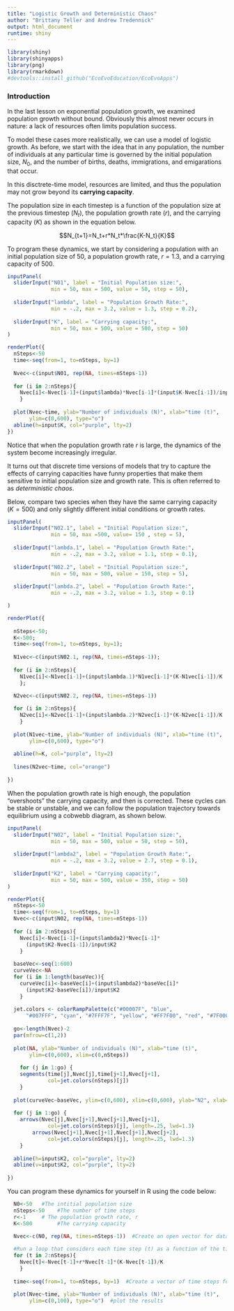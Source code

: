 ```yaml
---
title: "Logistic Growth and Deterministic Chaos"
author: "Brittany Teller and Andrew Tredennick"
output: html_document
runtime: shiny
---
```


```r
library(shiny)
library(shinyapps)
library(png)
library(rmarkdown)
#devtools::install_github("EcoEvoEducation/EcoEvoApps")

```

### Introduction
In the last lesson on exponential population growth, we examined population growth without bound. Obviously this almost never occurs in nature: a lack of resources often limits population success. 

To model these cases more realistically, we can use a model of logistic growth. As before, we start with the idea that in any population, the number of individuals at any particular time is governed by the initial population size, $N_0$, and the number of births, deaths, immigrations, and emigarations that occur.

In this disctrete-time model, resources are limited, and thus the population may not grow beyond its **carrying capacity**.

The population size in each timestep is a function of the population size at the previous timestep ($N_t$), the population growth rate ($r$), and the carrying capacity ($K$) as shown in the equation below.

$$N_{t+1}=N_t+r*N_t*\frac{K-N_t}{K}$$

To program these dynamics, we start by considering a population with an initial population size of 50, a population growth rate, $r=1.3$, and a carrying capacity of 500.

```r
inputPanel(
  sliderInput("N01", label = "Initial Population size:",
              min = 50, max = 500, value = 50, step = 50),
  
  sliderInput("lambda", label = "Population Growth Rate:",
              min = -.2, max = 3.2, value = 1.3, step = 0.2),
  
  sliderInput("K", label = "Carrying capacity:",
              min = 50, max = 500, value = 500, step = 50)
)

renderPlot({
  nSteps<-50
  time<-seq(from=1, to=nSteps, by=1)
  
  Nvec<-c(input$N01, rep(NA, times=nSteps-1))
  
  for (i in 2:nSteps){
    Nvec[i]<-Nvec[i-1]+(input$lambda)*Nvec[i-1]*(input$K-Nvec[i-1])/input$K
    }
  
  plot(Nvec~time, ylab="Number of individuals (N)", xlab="time (t)", 
       ylim=c(0,600), type="o")
  abline(h=input$K, col="purple", lty=2)  
})
```

Notice that when the population growth rate $r$ is large, the dynamics of the system become increasingly irregular. 

It turns out that discrete time versions of models that try to capture the effects of carrying capacities have funny properties that make them sensitive to initial population size and growth rate. This is often referred to as *deterministic chaos*.

Below, compare two species when they have the same carrying capacity ($K=500$) and only slightly different initial conditions or growth rates.

```r
inputPanel(
  sliderInput("N02.1", label = "Initial Population size:",
              min = 50, max =500, value= 150 , step = 5),
  
  sliderInput("lambda.1", label = "Population Growth Rate:",
              min = -.2, max = 3.2, value = 1.1, step = 0.1),
  
  sliderInput("N02.2", label = "Initial Population size:",
              min = 50, max = 500, value = 150, step = 5),
  
  sliderInput("lambda.2", label = "Population Growth Rate:",
              min = -.2, max = 3.2, value = 1.3, step = 0.1)

)

renderPlot({
  
  nSteps<-50;
  K<-500;
  time<-seq(from=1, to=nSteps, by=1);
  
  N1vec<-c(input$N02.1, rep(NA, times=nSteps-1));
  
  for (i in 2:nSteps){
    N1vec[i]<-N1vec[i-1]+(input$lambda.1)*N1vec[i-1]*(K-N1vec[i-1])/K
    };

  N2vec<-c(input$N02.2, rep(NA, times=nSteps-1))
  
  for (i in 2:nSteps){
    N2vec[i]<-N2vec[i-1]+(input$lambda.2)*N2vec[i-1]*(K-N2vec[i-1])/K
    }
  
  plot(N1vec~time, ylab="Number of individuals (N)", xlab="time (t)",
       ylim=c(0,600), type="o")
  
  abline(h=K, col="purple", lty=2)
  
  lines(N2vec~time, col="orange")
    
})

```

When the population growth rate is high enough, the population "overshoots" the carrying capacity, and then is corrected. These cycles can be stable or unstable, and we can follow the population trajectory towards equilibrium using a cobwebb diagram, as shown below.

```r
inputPanel(
  sliderInput("N02", label = "Initial Population size:",
              min = 50, max = 500, value = 50, step = 50),
  
  sliderInput("lambda2", label = "Population Growth Rate:",
              min = -.2, max = 3.2, value = 2.7, step = 0.1),
  
  sliderInput("K2", label = "Carrying capacity:",
              min = 50, max = 500, value = 350, step = 50)
)

renderPlot({
  nSteps<-50
  time<-seq(from=1, to=nSteps, by=1)
  Nvec<-c(input$N02, rep(NA, times=nSteps-1))
  
  for (i in 2:nSteps){
    Nvec[i]<-Nvec[i-1]+(input$lambda2)*Nvec[i-1]*
      (input$K2-Nvec[i-1])/input$K2
    }
  
  baseVec<-seq(1:600)
  curveVec<-NA
  for (i in 1:length(baseVec)){
    curveVec[i]<-baseVec[i]+(input$lambda2)*baseVec[i]*
      (input$K2-baseVec[i])/input$K2
    }
  
  jet.colors <- colorRampPalette(c("#00007F", "blue", 
      "#007FFF", "cyan", "#7FFF7F", "yellow", "#FF7F00", "red", "#7F0000"))
  
  go<-length(Nvec)-2
  par(mfrow=c(1,2))
  
  plot(NA, ylab="Number of individuals (N)", xlab="time (t)",
       ylim=c(0,600), xlim=c(0,nSteps))
  
    for (j in 1:go) {
    segments(time[j],Nvec[j],time[j+1],Nvec[j+1], 
             col=jet.colors(nSteps)[j])
    }
  
  plot(curveVec~baseVec, ylim=c(0,600), xlim=c(0,600), ylab="N2", xlab="N1", type="l", lwd=2)
  
  for (j in 1:go) {
    arrows(Nvec[j],Nvec[j+1],Nvec[j+1],Nvec[j+1], 
             col=jet.colors(nSteps)[j], length=.25, lwd=1.3)
        arrows(Nvec[j+1],Nvec[j+1],Nvec[j+1],Nvec[j+2], 
             col=jet.colors(nSteps)[j], length=.25, lwd=1.3)
    }
  
  abline(h=input$K2, col="purple", lty=2)
  abline(v=input$K2, col="purple", lty=2)
  
})

```

You can program these dynamics for yourself in R using the code below:

```r
  
  N0<-50   #The intitial population size
  nSteps<-50    #The number of time steps
  r<-1     # The population growth rate, r
  K<-500        #The carrying capacity

  Nvec<-c(N0, rep(NA, times=nSteps-1))  #Create an open vector for data
  
  #Run a loop that considers each time step (t) as a function of the time step before it (t-1) and r
  for (t in 2:nSteps){
    Nvec[t]<-Nvec[t-1]+r*Nvec[t-1]*(K-Nvec[t-1])/K
    }
  
  time<-seq(from=1, to=nSteps, by=1)  #Create a vector of time steps for plotting
  
  plot(Nvec~time, ylab="Number of individuals (N)", xlab="time (t)", 
       ylim=c(0,100), type="o")  #plot the results

```

